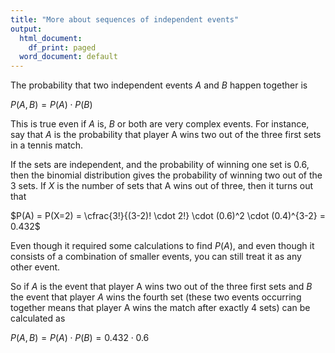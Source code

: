 ```yaml
---
title: "More about sequences of independent events"
output:
  html_document:
    df_print: paged
  word_document: default
---
```


The probability that two independent events $A$ and $B$ happen together is

$P(A, B) = P(A) \cdot P(B)$

This is true even if $A$ is, $B$ or both are very complex events. For instance, say that $A$ is the probability that player A wins two out of the three first sets in a tennis match.

If the sets are independent, and the probability of winning one set is 0.6, then the binomial distribution gives the probability of winning two out of the 3 sets. If $X$ is the number of sets that A wins out of three, then it turns out that

$P(A) = P(X=2) = \cfrac{3!}{(3-2)! \cdot 2!} \cdot (0.6)^2 \cdot (0.4)^{3-2} = 0.432$

Even though it required some calculations to find $P(A)$, and even though it consists of a combination of smaller events, you can still treat it as any other event.

So if $A$ is the event that player A wins two out of the three first sets and $B$ the event that player $A$ wins the fourth set (these two events occurring together means that player A wins the match after exactly 4 sets) can be calculated as

$P(A, B) = P(A) \cdot P(B) =  0.432 \cdot 0.6$